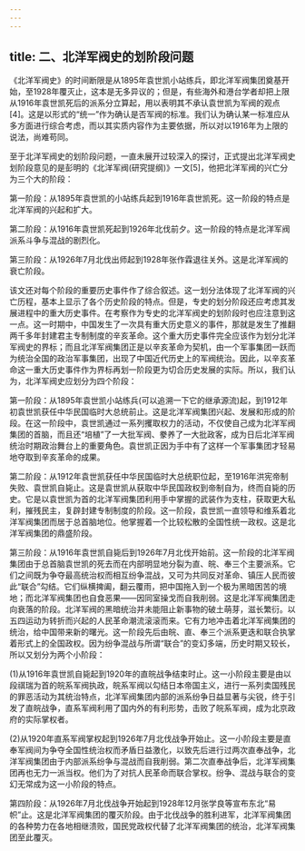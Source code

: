 ```yaml
---
---
---
```

title: 二、北洋军阀史的划阶段问题
---




《北洋军阀史》的时间断限是从1895年袁世凯小站练兵，即北洋军阀集团奠基开始，至1928年覆灭止，这本是无多异议的；但是，有些海外和港台学者却把上限从1916年袁世凯死后的派系分立算起，用以表明其不承认袁世凯为军阀的观点[4]。这是以形式的“统一”作为确认是否军阀的标准。我们认为确认某一标准应从多方面进行综合考虑，而以其实质内容作为主要依据，所以对以1916年为上限的说法，尚难苟同。

至于北洋军阀史的划阶段问题，一直未展开过较深入的探讨，正式提出北洋军阀史划阶段意见的是彭明的《北洋军阀(研究提纲)》一文[5]，他把北洋军阀的兴亡分为三个大的阶段：

第一阶段：从1895年袁世凯的小站练兵起到1916年袁世凯死。这一阶段的特点是北洋军阀的兴起和扩大。

第二阶段：从1916年袁世凯死起到1926年北伐前夕。这一阶段的特点是北洋军阀派系斗争与混战的剧烈化。

第三阶段：从1926年7月北伐出师起到1928年张作霖退往关外。这是北洋军阀的衰亡阶段。

该文还对每个阶段的重要历史事件作了综合叙述。这一划分法体现了北洋军阀的兴亡历程，基本上显示了各个历史阶段的特点。但是，专史的划分阶段还应考虑其发展进程中的重大历史事件。在考察作为专史的北洋军阀史的划阶段时也应注意到这一点。这一时期中，中国发生了一次具有重大历史意义的事件，那就是发生了推翻两千多年封建君主专制制度的辛亥革命。这个重大历史事件完全应该作为划分北洋军阀史的界标；而且北洋军阀集团正是以辛亥革命为契机，由一个军事集团一跃而为统治全国的政治军事集团，出现了中国近代历史上的军阀统治。因此，以辛亥革命这一重大历史事件作为界标再划一阶段更为切合历史发展的实际。所以，我们认为，北洋军阀史应划分为四个阶段：

第一阶段：从1895年袁世凯小站练兵(可以追溯一下它的继承源流)起，到1912年初袁世凯获任中华民国临时大总统前止。这是北洋军阀集团兴起、发展和形成的阶段。在这一阶段中，袁世凯通过一系列攫取权力的活动，不仅使自己成为北洋军阀集团的首脑，而且还“培植”了一大批军阀、豢养了一大批政客，成为日后北洋军阀统治时期政治舞台上的重要角色。袁世凯正因为手中有了这样一个军事集团才轻易地夺取到辛亥革命的成果。

第二阶段：从1912年袁世凯获任中华民国临时大总统职位起，至1916年洪宪帝制失败、袁世凯自毙止。这是袁世凯从获取中华民国政权到帝制自为，终而自毙的历史。它是以袁世凯为首的北洋军阀集团利用手中掌握的武装作为支柱，获取更大私利，摧残民主，复辟封建专制制度的阶段。这一阶段，袁世凯一直领导和维系着北洋军阀集团而居于总首脑地位。他掌握着一个比较松散的全国性统一政权。这是北洋军阀集团的鼎盛阶段。

第三阶段：从1916年袁世凯自毙后到1926年7月北伐开始前。这一阶段的北洋军阀集团由于总首脑袁世凯的死去而在内部明显地分裂为直、皖、奉三个主要派系。它们之间既为争夺最高统治权而相互纷争混战，又可为共同反对革命、镇压人民而彼此“联合”勾结。它们纵横捭阖，翻云覆雨，把中国拖入到一个极为黑暗困苦的境地；而北洋军阀集团也自食恶果——因同室操戈而自我削弱。这是北洋军阀集团走向衰落的阶段。北洋军阀的黑暗统治并未能阻止新事物的破土萌芽，滋长繁衍。以五四运动为转折而兴起的人民革命潮流滚滚而来。它有力地冲击着北洋军阀集团的统治，给中国带来新的曙光。这一阶段先后由皖、直、奉三个派系更迭和联合执掌着形式上的全国政权。因为纷争混战与所谓“联合”的变幻多端，历史时期又较长，所以又划分为两个小阶段：

(1)从1916年袁世凯自毙起到1920年的直皖战争结束时止。这一小阶段主要是由以段祺瑞为首的皖系军阀执政，皖系军阀以勾结日本帝国主义，进行一系列卖国残民的罪恶活动为其统治特点，北洋军阀集团内部的派系纷争日益显著与尖锐，终于引发了直皖战争，直系军阀利用了国内外的有利形势，击败了皖系军阀，成为北京政府的实际掌权者。

(2)从1920年直系军阀掌权起到1926年7月北伐战争开始止。这一小阶段主要是直奉军阀间为争夺全国性统治权而矛盾日益激化，以致先后进行过两次直奉战争，北洋军阀集团由于内部派系纷争与混战而自我削弱。第二次直奉战争后，北洋军阀集团再也无力一派当权。他们为了对抗人民革命而联合掌权。纷争、混战与联合的变幻无常成为这一小阶段的特点。

第四阶段：从1926年7月北伐战争开始起到1928年12月张学良等宣布东北“易帜”止。这是北洋军阀集团的覆灭阶段。由于北伐战争的胜利进军，北洋军阀集团的各种势力在各地相继溃败，国民党政权代替了北洋军阀集团的统治，北洋军阀集团至此覆灭。